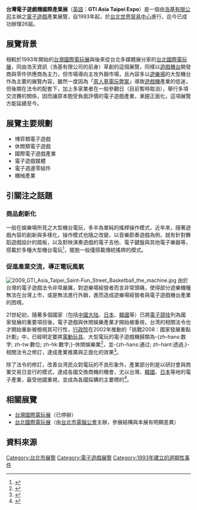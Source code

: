 {{Infobox_recurring_event
|English= GTI Asia Taipei Expo
|Type= 貿易展
|image= 2014 GTI Taipei Day1.jpg
|imagesize= 240px
|caption= 2014年台灣電子遊戲機國際產業展
|date= ''2021年4月22日─4月24日''<!--更新時注意！請以官方公布之最近一屆舉辦的日期為主-->
|begins= 1993年9月17日─9月21日
|Venue= [[台北世界貿易中心|台北世界貿易中心]]展覽一館
|organised= 浩基有限公司
}}

'''台灣電子遊戲機國際產業展'''（[[英語|英語]]：'''GTI Asia Taipei Expo'''）是一個由[[浩基有限公司|浩基有限公司]]主辦之[[電子遊戲|電子遊戲]]產業展覽，自1993年起，於[[台北世界貿易中心|台北世界貿易中心]]進行，迄今已成功辦理26屆。

==展覽背景==
相較於1993年開始的[[台灣國際電玩展|台灣國際電玩展]]與後來從台北多媒體展分家的[[台北國際電玩展|台北國際電玩展]]，同由浩天資訊（浩基有限公司的前身）草創的這個展覽，同樣以[[街机|遊戲機台]]開發商與零件供應商為主力，但市場導向主攻外銷市場，且內容多以[[遊樂場|遊樂場]]的大型機台作為主要的展覽內容，雖然一度因為「[[周人蔘電玩弊案|周人蔘電玩弊案]]」導致[[遊戲機|遊戲機]]產業的低迷，但後期在法令的配套下，加上多家業者在一般參觀日（目前暫時取消），舉行多項交流賽的關係，因而讓原本飽受負面評價的電子遊戲產業，漸趨正面化，這項展覽方能延續至今。

==展覽主要規劃==
*博弈類電子遊戲
*休閒類電子遊戲
*國際電子遊戲產業
*電子遊戲媒體
*電子週邊零組件
*機械產業

==引關注之話題==

===商品創新化===
一般在娛樂場所見之大型機台電玩，多半為單純的搖桿操作模式，近年來，隨著遊戲內容的創新與多樣化，操作模式也隨之改變，以音樂節奏遊戲為例，就有針對舞蹈遊戲設計的踏板，以及對映演奏遊戲的電子吉他、電子鍵盤與其他電子樂器等，搭載於多種大型機台電玩<ref>{{cite news|title=
跳舞機新機種 手腳並用|author=黃仁謙|publisher=[[經濟日報_(台灣)|經濟日報]]|date=2000年8月11日|page=38|work=商業脈動}}</ref>，擺脫一般僅搭載傳統搖桿的模式。

===促進產業交流，導正電玩風氣===
[[File:2009_GTI_Asia_Taipei_Saint-Fun_Street_Basketball_the_machine.jpg|thumb]]
由於台灣的電子遊戲法令非常嚴厲，對遊樂場經營者而言非常頭痛，使得部分遊樂機種無法在台灣上市，或是無法進行外銷，進而造成遊樂場經營者與電子遊戲機台產業的困境。

21世紀初，隨著多個國家（包括[[中國大陆|中國大陆]]、[[日本|日本]]、[[韓國|韓國]]等）已將[[電子競技|電子競技]]列為國家發展的重要項目後，電子遊戲與休閒娛樂產業才開始被重視，台湾的相關法令也才開始重新被檢視其可行性，[[行政院|行政院]]在2002年推動的「挑戰2008：國家發展重點計劃」中，已經明定要將[[電動玩具|電動玩具]]、大型電玩的電子遊戲機歸類為-{zh-hans:数字; zh-tw:數位; zh-hk:數字;}-休閒娛樂業<ref>{{cite news|title=GTI台灣電子遊戲機展 7月8日登場 瑪吉斯「ｅ路狂飆」參展|author=項家麟|publisher=[[經濟日報_(台灣)|經濟日報]]|date=2005年6月30日|page=D6|work=電子產業}}</ref>，並-{zh-hans:通过; zh-hant:透過;}-相關法令之修訂，達成產業推廣與正面化的效果<ref>{{cite news|title=瞄準內銷市場 工業局辦大型遊戲機台展|author=黃玉珍|publisher=[[經濟日報_(台灣)|經濟日報]]|date=2005年7月7日|page=C3|work=電子科技}}</ref>。

除了法令的修訂，改善台湾民众對電玩的不良形象外，產業部分則是以研討會與商業交易日並行的模式，達成各國交換商機的機會，尤以台灣、[[韓國|韓國]]、[[日本|日本]]等地的電子產業，最受他國重視，並成為各國採購的主要標的<ref>{{cite news|title=電子遊戲機產業展 商機蓬勃 數位休閒娛樂產業館及國際交流會議熱鬧登場|author=項家麟|publisher=[[經濟日報_(台灣)|經濟日報]]|date=2005年7月9日|page=B11|work=活動要聞}}</ref>。

==相關展覽==
*[[台灣國際電玩展|台灣國際電玩展]]（已停辦）
*[[台北國際電玩展|台北國際電玩展]]（由[[台北市電腦公會|台北市電腦公會]]主辦，參展結構與本展有明顯差異）

==資料來源==
<references />

{{電子遊戲展覽}}

[[Category:台北市展覽|Category:台北市展覽]]
[[Category:電子遊戲展覽|Category:電子遊戲展覽]]
[[Category:1993年建立的週期性事件|Category:1993年建立的週期性事件]]
